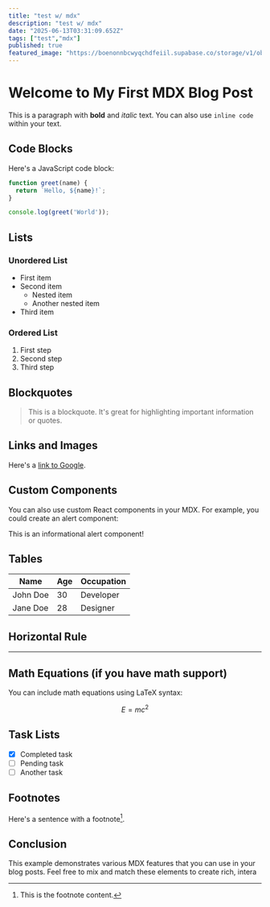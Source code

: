 ```yaml
---
title: "test w/ mdx"
description: "test w/ mdx"
date: "2025-06-13T03:31:09.652Z"
tags: ["test","mdx"]
published: true
featured_image: "https://boenonnbcwyqchdfeiil.supabase.co/storage/v1/object/public/images//citySF.jpg"
---
```


# Welcome to My First MDX Blog Post

This is a paragraph with **bold** and *italic* text. You can also use `inline code` within your text.

## Code Blocks

Here's a JavaScript code block:

```javascript
function greet(name) {
  return `Hello, ${name}!`;
}

console.log(greet('World'));
```

## Lists

### Unordered List
- First item
- Second item
  - Nested item
  - Another nested item
- Third item

### Ordered List
1. First step
2. Second step
3. Third step

## Blockquotes

> This is a blockquote. It's great for highlighting important information or quotes.

## Links and Images

Here's a [link to Google](https://www.google.com).

## Custom Components

You can also use custom React components in your MDX. For example, you could create an alert component:

<Alert type="info">
  This is an informational alert component!
</Alert>

## Tables

| Name     | Age | Occupation    |
|----------|-----|---------------|
| John Doe | 30  | Developer     |
| Jane Doe | 28  | Designer      |

## Horizontal Rule

---

## Math Equations (if you have math support)

You can include math equations using LaTeX syntax:

$$
E = mc^2
$$

## Task Lists

- [x] Completed task
- [ ] Pending task
- [ ] Another task

## Footnotes

Here's a sentence with a footnote[^1].

[^1]: This is the footnote content.

## Conclusion

This example demonstrates various MDX features that you can use in your blog posts. Feel free to mix and match these elements to create rich, intera